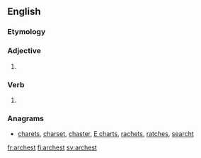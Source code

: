 ==English==

===Etymology===
{{suffix|en|arch|est}}

===Adjective===
{{head|en|adjective superlative form}}

# {{en-superlative of|arch}}

===Verb===
{{head|en|verb form}}

# {{en-archaic second-person singular of|arch}}

===Anagrams===
* [[charets#English|charets]], [[charset#English|charset]], [[chaster#English|chaster]], [[E charts#English|E charts]], [[rachets#English|rachets]], [[ratches#English|ratches]], [[searcht#English|searcht]]

[[fr:archest]]
[[fi:archest]]
[[sv:archest]]